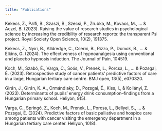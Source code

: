 ```yaml
---
title: "Publications"
---
```


Kekecs, Z., Palfi, B., Szaszi, B., Szecsi, P., Zrubka, M., Kovacs, M., ... & Aczel, B. (2023). Raising the value of research studies in psychological science by increasing the credibility of research reports: the transparent Psi project. Royal Society Open Science, 10(2), 191375.

Kekecs, Z., Nyiri, B., Alldredge, C., Cserni, B., Rizzo, P., Domok, B., ... & Elkins, G. (2024). The effectiveness of hypnoanalgesia using conventional and placebo hypnosis induction. The Journal of Pain, 104519.

Koch, M., Szabó, É., Varga, C., Soós, V., Prenek, L., Porcsa, L., ... & Pozsgai, É. (2023). Retrospective study of cancer patients' predictive factors of care in a large, Hungarian tertiary care centre. BMJ open, 13(5), e070320.

Girán, J., Girán, K. A., Ormándlaky, D., Pozsgai, É., Kiss, I., & Kollányi, Z. (2023). Determinants of pupils' energy drink consumption--findings from a Hungarian primary school. Heliyon, 9(5).

Varga, C., Springó, Z., Koch, M., Prenek, L., Porcsa, L., Bellyei, S., ... & Pozsgai, É. (2024). Predictive factors of basic palliative and hospice care among patients with cancer visiting the emergency department in a Hungarian tertiary care center. Heliyon, 10(8).
